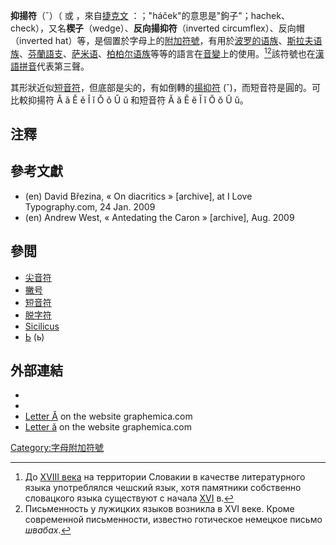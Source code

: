 {{Expand English|Caron}}
{{diacritical marks|◌̌}}
{{Not|短音符}}
{{Letters with caron}}

'''抑揚符'''（ˇ）（{{lang-en|'''caron'''}} 或 {{lang|en|'''háček'''}} {{IPAc-en|ˈ|h|ɑː|tʃ|ɛ|k}}，來自[[捷克文|捷克文]]{{lang|cs|''háček''}} {{IPA-cs|ˈɦaːtʃɛk|}}：{{IPA|◌̌}}；"háček"的意思是"鉤子"；hachek、check），又名'''楔子'''（wedge）、'''反向揚抑符'''（inverted circumflex）、反向帽（inverted hat）等，是個置於字母上的[[附加符號|附加符號]]，有用於[[波罗的语族|波罗的语族]]、[[斯拉夫语族|斯拉夫语族]]、[[芬蘭語支|芬蘭語支]]、[[萨米语|萨米语]]、[[柏柏尔语族|柏柏尔语族]]等等的語言在[[音變|音變]]上的使用。<ref>До [[18世纪|XVIII век]]а на территории Словакии в качестве литературного языка употреблялся чешский язык, хотя памятники собственно словацкого языка существуют с начала [[16世纪|XVI]] в.</ref><ref>Письменность у лужицких языков возникла в XVI веке. Кроме современной письменности, известно готическое немецкое письмо ''швабах''.</ref>該符號也在[[漢語拼音|漢語拼音]]代表第三聲。

其形狀近似[[短音符|短音符]]，但底部是尖的，有如倒轉的[[揚抑符|揚抑符]] (ˆ)，而短音符是圓的。可比較抑揚符 Ǎ ǎ Ě ě Ǐ ǐ Ǒ ǒ Ǔ ǔ 和短音符 Ă ă Ĕ ĕ Ĭ ĭ Ŏ ŏ Ŭ ŭ。

== 注釋 ==
{{Reflist}}

==參考文獻==
{{refbegin}}
*(en) David Březina, « On diacritics » [archive], at I Love Typography.com, 24 Jan. 2009
*(en) Andrew West, « Antedating the Caron » [archive], Aug. 2009
{{refend}}

==參閲==
*[[尖音符|尖音符]]
* [[撇号|撇号]]
* [[短音符|短音符]]
* [[脱字符|脱字符]]
* [[Sicilicus|Sicilicus]]
* [[Ь|Ь]] (ь)

==外部連結==
{{wiktionary|háček}}
*{{Wiktionary-inline|Ǎ}}
*{{Wiktionary-inline|ǎ}}
* [http://graphemica.com/Ǎ Letter Ǎ] {{Wayback|url=http://graphemica.com/%C7%8D |date=20201105005610 }} on the website graphemica.com
* [http://graphemica.com/ǎ Letter ǎ] {{Wayback|url=http://graphemica.com/%C7%8E |date=20201105082423 }} on the website graphemica.com

{{Latin alphabet||caron}}
{{tsl|ru|Template:Буквы с гачеком}}

[[Category:字母附加符號|Category:字母附加符號]]